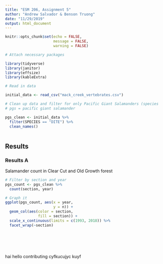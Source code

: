 ```yaml
---
title: "ESM 206, Assignment 5"
author: "Andrew Salvador & Benson Truong"
date: "11/29/2019"
output: html_document
---
```


```r
knitr::opts_chunk$set(echo = FALSE,
                      message = FALSE,
                      warning = FALSE)
```


```r
# Attach necessary packages

library(tidyverse)
library(janitor)
library(effsize)
library(kableExtra)

```

```r
# Read in data

initial_data <- read_csv("mack_creek_vertebrates.csv")

# Clean up data and filter for only Pacific Giant Salamanders (species code "DITE") 
# pgs = pacific giant salamander

pgs_clean <- initial_data %>% 
  filter(SPECIES == "DITE") %>% 
  clean_names() 
  

```


## Results {.tabset .tabset-fade}

### Results A

Salamander count in Clear Cut and Old Growth forest
```r

# Filter by section and year
pgs_count <- pgs_clean %>% 
  count(section, year)

# Graph it
ggplot(pgs_count, aes(x = year,
                      y = n)) +
  geom_col(aes(color = section,
               fill = section)) +
  scale_x_continuous(limits = c(1993, 2018)) %>% 
  facet_wrap(~section) 


  




```








hai
hello
contributing
cyfkucujyc
kuyf
